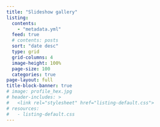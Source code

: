 ```yaml
---
title: "Slideshow gallery"
listing:
  contents:
    - "metadata.yml"
  feed: true
  # contents: posts
  sort: "date desc"
  type: grid
  grid-columns: 4
  image-height: 100%
  page-size: 100
  categories: true
page-layout: full
title-block-banner: true
# image: profile_hex.jpg
# header-includes: >
#   <link rel="stylesheet" href="listing-default.css">
# resources:
#   - listing-default.css
---
```


